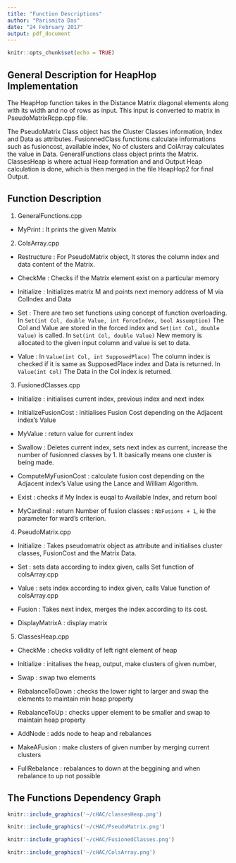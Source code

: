 ```yaml
---
title: "Function Descriptions"
author: "Parismita Das"
date: "24 February 2017"
output: pdf_document
---
```


```r
knitr::opts_chunk$set(echo = TRUE)
```

## General Description for HeapHop Implementation

The HeapHop function takes in the Distance Matrix diagonal elements along with its width and no of rows as input. This input is converted to matrix in PseudoMatrixRcpp.cpp file.

The PseudoMatrix Class object has the Cluster Classes information, Index and Data as attributes. FusionnedClass functions calculate informations such as fusioncost, available index, No of clusters and ColArray calculates the value in Data. GeneralFunctions class object prints the Matrix. ClassesHeap is where actual Heap formation and and Output Heap calculation is done, which is then merged in the file HeapHop2 for final Output.  

## Function Description 

1) GeneralFunctions.cpp
  * MyPrint : It prints the given Matrix
  
2) ColsArray.cpp
  * Restructure : For PseudoMatrix object, It stores the column index and data content of the Matrix.
  * CheckMe : Checks if the Matrix element exist on a particular memory
  
  * Initialize : Initializes matrix M and points next memory address of M via ColIndex and Data
  
  * Set : There are two set functions using concept of function overloading.
    In ``` Set(int Col, double Value, int ForceIndex, bool Assumption)``` The Col and Value are stored in the forced index and ```Set(int Col, double Value)``` is called. In ```Set(int Col, double Value)``` New memory is allocated to the given input column and value is set to data.
  
  * Value : In ```Value(int Col, int SupposedPlace)``` The column index is checked if it is same as SupposedPlace index and Data is returned. In ```Value(int Col)``` The Data in the Col index is returned.
  
3) FusionedClasses.cpp
  * Initialize : initialises current index, previous index and next index
  
  * InitializeFusionCost : initialises Fusion Cost depending on the Adjacent index's Value
  
  * MyValue : return value for current index
  
  * Swallow : Deletes current index, sets next index as current, increase the number of fusionned classes by 1. It basically means one cluster is being made.
  
  * ComputeMyFusionCost : calculate fusion cost depending on the Adjacent index's Value using the Lance and William Algorithm.
  
  * Exist : checks if My Index is euqal to Available Index, and return bool
  
  * MyCardinal : return Number of fusion classes : ``` NbFusions + 1 ```, ie the parameter for ward's criterion.

4) PseudoMatrix.cpp
  * Initialize : Takes pseudomatrix object as attribute and initialises cluster classes, FusionCost and the Matrix Data.
  
  * Set : sets data according to index given, calls Set function of colsArray.cpp
  
  * Value : sets index according to index given, calls Value function of colsArray.cpp
  
  * Fusion : Takes next index, merges the index according to its cost.
  
  * DisplayMatrixA : display matrix

5) ClassesHeap.cpp
  * CheckMe : checks validity of left right element of heap
  
  * Initialize : initalises the heap, output, make clusters of given number, 
  
  * Swap : swap two elements
  
  * RebalanceToDown : checks the lower right to larger and swap the elements to maintain min heap property
  
  * RebalanceToUp : checks upper element to be smaller and swap to maintain heap property
  
  * AddNode : adds node to heap and rebalances 
  
  * MakeAFusion : make clusters of given number by merging current clusters
  
  * FullRebalance : rebalances to down at the beggining and when rebalance to up not possible
  

## The Functions Dependency Graph

```r
knitr::include_graphics('~/cHAC/classesHeap.png')
```

```r
knitr::include_graphics('~/cHAC/PseudoMatrix.png')
```

```r
knitr::include_graphics('~/cHAC/FusionedClasses.png')
```

```r
knitr::include_graphics('~/cHAC/ColsArray.png')
```
